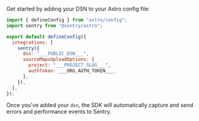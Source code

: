 Get started by adding your DSN to your Astro config file:

<SignInNote />

```javascript {filename:astro.config.mjs}
import { defineConfig } from "astro/config";
import sentry from "@sentry/astro";

export default defineConfig({
  integrations: [
    sentry({
      dsn: "___PUBLIC_DSN___",
      sourceMapsUploadOptions: {
        project: "___PROJECT_SLUG___",
        authToken: ___ORG_AUTH_TOKEN___,
      },
    }),
  ],
});
```

Once you've added your `dsn`, the SDK will automatically capture and send errors and performance events to Sentry.
